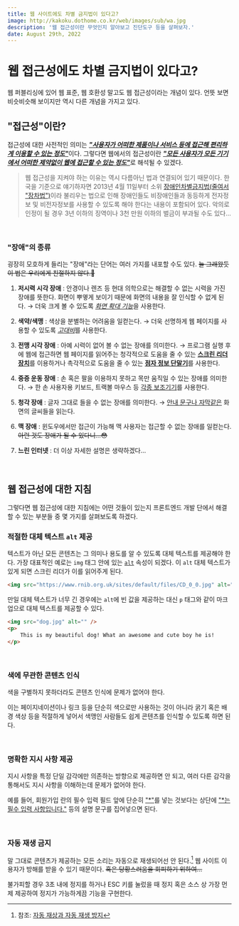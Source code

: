 ```yaml
---
title: 웹 사이트에도 차별 금지법이 있다고? 
image: http://kakoku.dothome.co.kr/web/images/sub/wa.jpg
description: '웹 접근성이란 무엇인지 알아보고 진단도구 등을 살펴보자.'
date: August 29th, 2022
---
```



# 웹 접근성에도 차별 금지법이 있다고?

웹 퍼블리싱에 있어 웹 표준, 웹 호환성 말고도 웹 접근성이라는 개념이 있다.
언뜻 보면 비슷비슷해 보이지만 역시 다른 개념을 가지고 있다.

## "접근성"이란?

접근성에 대한 사전적인 의미는 <ins>**_"사용자가 어떠한 제품이나 서비스 등에 접근해 편리하게 이용할 수 있는 정도"_**</ins>이다.
그렇다면 웹에서의 접근성이란 <ins>**_"모든 사용자가 모든 기기에서 어떠한 제약없이 웹에 접근할 수 있는 정도"_**</ins>로 해석될 수 있겠다.

> 웹 접근성을 지켜야 하는 이유는 역시 다름아닌 법과 연결되어 있기 때문이다.
> 한국을 기준으로 얘기하자면 2013년 4월 11일부터 소위 <a href="https://law.go.kr/%EB%B2%95%EB%A0%B9/%EC%9E%A5%EC%95%A0%EC%9D%B8%EC%B0%A8%EB%B3%84%EA%B8%88%EC%A7%80%EB%B0%8F%EA%B6%8C%EB%A6%AC%EA%B5%AC%EC%A0%9C%EB%93%B1%EC%97%90%EA%B4%80%ED%95%9C%EB%B2%95%EB%A5%A0" target="_blank">장애인차별금지법(줄여서 "장차법")</a>이라 불리우는 법으로 인해
> 장애인들도 비장애인들과 동등하게 전자정보 및 비전자정보를 사용할 수 있도록 해야 한다는 내용이 포함되어 있다.
> 악의로 인정이 될 경우 3년 이하의 징역이나 3천 만원 이하의 벌금이 부과될 수도 있다...

<br/>

### "장애"의 종류

굉장히 모호하게 들리는 "장애"라는 단어는 여러 가지를 내포할 수도 있다. ~~늘 그래왔듯이 법은 우리에게 친절하지 않다.😤~~

1. **저시력 시각 장애**
   : 안경이나 렌즈 등 현대 의학으로는 해결할 수 없는 시력을 가진 장애를 뜻한다. 화면이 뿌옇게 보이기 때문에 화면의 내용을 잘 인식할 수 없게 된다.
   &rarr; 더욱 크게 볼 수 있도록 <ins>_화면 확대 기능_</ins>을 사용한다.

2. **색약/색맹**
   : 색상을 분별하는 어려움을 일컫는다.
   &rarr; 더욱 선명하게 웹 페이지를 사용할 수 있도록 <ins>_고대비_</ins>를 사용한다.

3. **전맹 시각 장애**
   : 아예 시력이 없어 볼 수 없는 장애를 의미한다.
   &rarr; 프로그램 실행 후에 웹에 접근하면 웹 페이지를 읽어주는 청각적으로 도움을 줄 수 있는 <ins>**스크린 리더 장치**</ins>를 이용하거나 촉각적으로 도움을 줄 수 있는 <ins>**점자 정보 단말기**</ins>를 사용한다.

4. **중증 운동 장애**
   : 손 혹은 팔을 이용하지 못하고 목만 움직일 수 있는 장애를 의미한다.
   &rarr; 한 손 사용자용 키보드, 트랙볼 마우스 등 <ins>각종 보조기기</ins>를 사용한다.

5. **청각 장애**
   : 글자 그대로 들을 수 없는 장애를 의미한다.
   &rarr; <ins>안내 문구나 자막같은</ins> 화면의 글씨들을 읽는다.

6. **맥 장애**
   : 윈도우에서만 접근이 가능해 맥 사용자는 접근할 수 없는 장애를 일컫는다. ~~아런 것도 장애가 될 수 있다니...😳~~

7. **느린 인터넷**
   : 더 이상 자세한 설명은 생략하겠다...

<br/>

## 웹 접근성에 대한 지침

그렇다면 웹 접근성에 대한 지침에는 어떤 것들이 있는지 프론트엔드 개발 단에서 해결할 수 있는 부분들 중 몇 가지를 살펴보도록 하겠다.

### 적절한 대체 텍스트 `alt` 제공

텍스트가 아닌 모든 콘텐츠는 그 의미나 용도를 알 수 있도록 대체 텍스트를 제공해야 한다.
가장 대표적인 예로는 `img` 태그 안에 있는 <a href="https://developer.mozilla.org/ko/docs/Web/HTML/Element/img#attr-alt" target="_blank"><code>alt</code></a> 속성이 되겠다.
이 `alt` 대체 텍스트가 있게 되면 스크린 리더가 이를 읽어주게 된다.

```html mark=1[67:90]
<img src="https://www.rnib.org.uk/sites/default/files/CD_0_0.jpg" alt="government-support">
```

만일 대체 텍스트가 너무 긴 경우에는 `alt`에 빈 값을 제공하는 대신 `p` 태그와 같이 마크업으로 대체 텍스트를 제공할 수 있다.

```html
<img src="dog.jpg" alt="" />
<p>
    This is my beautiful dog! What an awesome and cute boy he is!
</p>
```

<br/>

### 색에 무관한 콘텐츠 인식

색을 구별하지 못하더라도 콘텐츠 인식에 문제가 없어야 한다.

이는 페이지네이션이나 링크 등을 단순히 색으로만 사용하는 것이 아니라 굵기 혹은 배경 색상 등을 적절하게 넣어서 색맹인 사람들도 쉽게 콘텐츠를 인식할 수 있도록 하면 된다.

<br/>

### 명확한 지시 사항 제공

지시 사항을 특정 단일 감각에만 의존하는 방향으로 제공하면 안 되고, 여러 다른 감각을 통해서도 지시 사항을 이해하는데 문제가 없어야 한다.

예를 들어, 회원가입 란의 필수 입력 필드 앞에 단순히 <ins>"\*"</ins>를 넣는 것보다는 상단에 <ins>"\*는 필수 입력 사항입니다."</ins> 등의 설명 문구를 집어넣으면 된다.

<br/>

### 자동 재생 금지

말 그대로 콘텐츠가 제공하는 모든 소리는 자동으로 재생되어선 안 된다.[^1] 웹 사이트 이용자가 방해를 받을 수 있기 때문이다. ~~혹은 당황스러움을 회피하기 위하여...~~

불가피할 경우 3초 내에 정지를 하거나 ESC 키를 눌렀을 때 정지 혹은 소스 상 가장 먼제 제공하여 정지가 가능하게끔 기능을 구현한다.

[^1]: 참조: <a href="https://developer.mozilla.org/ko/docs/Web/Media/Autoplay_guide#%EC%9E%90%EB%8F%99_%EC%9E%AC%EC%83%9D%EA%B3%BC_%EC%9E%90%EB%8F%99_%EC%9E%AC%EC%83%9D_%EB%B0%A9%EC%A7%80" target="_blank">자동 재상과 자동 재생 방지</a>
